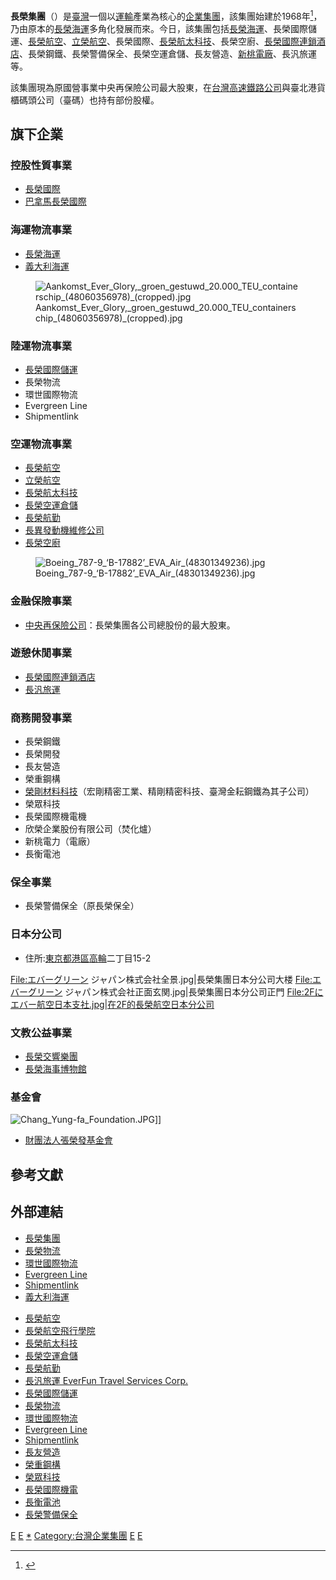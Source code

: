 {{Refimprove|time=2019-11-29T14:38:11+00:00}}
{{Infobox company 
| name = 長榮集團
| logo = Evergreen Group logo.gif
| image =
| type = 
| foundation = 1968年
| location = {{ROC-TW}}<br>[[臺北市|臺北市]][[中山區_(臺北市)|中山區]][[民生東路|民生東路二段]]166號9樓<br>（長榮大樓）
| founder = [[張榮發|張榮發]]
| num_employees = 
| industry = [[運輸|運輸]]、[[飯店|飯店]]
| products = [[船運|船運]]、[[貨運|貨運]]、[[貨物配送|貨物配送]]、[[航空運輸|航空運輸]]、[[飯店|飯店]]
| revenue = 
| parent = 
| subsid = [[長榮海運|長榮海運]]<br />[[長榮航空|長榮航空]]<br />[[立榮航空|立榮航空]]<br />[[長榮航太|長榮航太]]<br />[[長榮警備保全|長榮警備保全]]<br />[[長榮國際|長榮國際]]<br />[[長榮國際儲運|長榮國際儲運]]<br />[[長汎旅運|長汎旅運]]
| homepage = {{URL|http://www.evergreen-group.com/}}
}}



'''長榮集團'''（{{lang-en|EVERGREEN Group}}）是[[臺灣|臺灣]]一個以[[運輸|運輸]]產業為核心的[[企業集團|企業集團]]，該集團始建於1968年<ref>{{Cite web |url=https://www.evergreen-group.com/ |title=存档副本 |access-date=2019-12-15 |archive-date=2021-04-20 |archive-url=https://web.archive.org/web/20210420121946/https://www.evergreen-group.com/ |dead-url=no }}</ref>，乃由原本的[[長榮海運|長榮海運]]多角化發展而來。今日，該集團包括[[長榮海運|長榮海運]]、長榮國際儲運、[[長榮航空|長榮航空]]、[[立榮航空|立榮航空]]、長榮國際、[[長榮航太科技|長榮航太科技]]、長榮空廚、[[長榮國際連鎖酒店|長榮國際連鎖酒店]]、長榮鋼鐵、長榮警備保全、長榮空運倉儲、長友營造、[[新桃電廠|新桃電廠]]、長汎旅運等。

該集團現為原國營事業中央再保險公司最大股東，在[[台灣高速鐵路公司|台灣高速鐵路公司]]與臺北港貨櫃碼頭公司（臺碼）也持有部份股權。

== 旗下企業 ==
===控股性質事業===
*[[長榮國際|長榮國際]]
*[[巴拿馬長榮國際|巴拿馬長榮國際]]

===海運物流事業===
*[[長榮海運|長榮海運]]
*[[義大利海運|義大利海運]]
[[File:Aankomst_Ever_Glory,_groen_gestuwd_20.000_TEU_containerschip_(48060356978)_(cropped).jpg|thumb]]

===陸運物流事業===
*[[長榮國際儲運|長榮國際儲運]]
*長榮物流
*環世國際物流
*Evergreen Line
*Shipmentlink

===空運物流事業===
*[[長榮航空|長榮航空]]
*[[立榮航空|立榮航空]]
*[[長榮航太科技|長榮航太科技]]
*[[長榮空運倉儲|長榮空運倉儲]]
*[[長榮航勤|長榮航勤]]
*[[長異發動機維修公司|長異發動機維修公司]]
*[[長榮空廚|長榮空廚]]
[[File:Boeing_787-9_‘B-17882’_EVA_Air_(48301349236).jpg|thumb]]

===金融保險事業===
*[[中央再保險公司|中央再保險公司]]：長榮集團各公司總股份的最大股東。

===遊憩休閒事業===
*[[長榮國際連鎖酒店|長榮國際連鎖酒店]]
*[[長汎旅運|長汎旅運]]

===商務開發事業===
*長榮鋼鐵
*長榮開發
*長友營造
*榮重鋼構
*[[榮剛材料科技|榮剛材料科技]]（宏剛精密工業、精剛精密科技、臺灣金耘鋼鐵為其子公司）
*榮眾科技
*長榮國際機電機
*欣榮企業股份有限公司（焚化爐）
*新桃電力（電廠）
*長衡電池

===保全事業===
*長榮警備保全（原長榮保全）

===日本分公司===
*住所:[[東京都|東京都]][[港區_(東京都)|港區]][[高輪|高輪]]二丁目15-2
<gallery>
File:エバーグリーン ジャパン株式会社全景.jpg|長榮集團日本分公司大楼
File:エバーグリーン ジャパン株式会社正面玄関.jpg|長榮集團日本分公司正門
File:2Fにエバー航空日本支社.jpg|在2F的長榮航空日本分公司
</gallery>

===文教公益事業===
*[[長榮交響樂團|長榮交響樂團]]
*[[長榮海事博物館|長榮海事博物館]]

===基金會===
[[File:Chang_Yung-fa_Foundation.JPG|thumb]]]]
*[[財團法人張榮發基金會|財團法人張榮發基金會]]

==參考文獻==
{{Reflist|2}}

==外部連結==
{{Commons category|Evergreen Group}}

* [http://www.evergreen-group.com/ 長榮集團] {{Wayback|url=http://www.evergreen-group.com/ |date=20210420121946 }}{{zh-tw}}{{en}}
*[http://www.evergreen-logistics.com/STATIC/tw/jsp/ 長榮物流] {{Wayback|url=http://www.evergreen-logistics.com/STATIC/tw/jsp/ |date=20191215211023 }}
*[http://com.niceshipping.com/RTWLE/index.htm 環世國際物流] {{Wayback|url=http://com.niceshipping.com/RTWLE/index.htm |date=20201022145704 }}
*[http://www.evergreen-line.com/ Evergreen Line] {{Wayback|url=http://www.evergreen-line.com/ |date=20210425100151 }}
*[http://www.shipmentlink.com/ Shipmentlink] {{Wayback|url=http://www.shipmentlink.com/ |date=20210422143519 }}
*[http://www.italiamarittima.it/ 義大利海運] {{Wayback|url=http://www.italiamarittima.it/ |date=20210309172804 }}

*[https://www.evaair.com/ 長榮航空] {{Wayback|url=https://www.evaair.com/ |date=20200706184314 }}
*[http://www.evafta.com/ 長榮航空飛行學院] {{Wayback|url=http://www.evafta.com/ |date=20191215083722 }}
*[http://www.egat.com.tw/ 長榮航太科技] {{Wayback|url=http://www.egat.com.tw/ |date=20210413180102 }}
*[http://www.egac.com.tw/ 長榮空運倉儲] {{Wayback|url=http://www.egac.com.tw/ |date=20210506181252 }}
*[http://www.egas.com.tw/ 長榮航勤] {{Wayback|url=http://www.egas.com.tw/ |date=20200728231456 }}
*[https://www.everfuntravel.com/ 長汎旅運 EverFun Travel Services Corp.] {{Wayback|url=https://www.everfuntravel.com/ |date=20210304102236 }}
*[http://www.evergreen-eitc.com.tw/ 長榮國際儲運] {{Wayback|url=http://www.evergreen-eitc.com.tw/ |date=20210413074059 }}
*[http://www.evergreen-logistics.com/STATIC/tw/jsp/ 長榮物流] {{Wayback|url=http://www.evergreen-logistics.com/STATIC/tw/jsp/ |date=20191215211023 }}
*[http://com.niceshipping.com/RTWLE/index.htm 環世國際物流] {{Wayback|url=http://com.niceshipping.com/RTWLE/index.htm |date=20201022145704 }}
*[http://www.evergreen-line.com/ Evergreen Line] {{Wayback|url=http://www.evergreen-line.com/ |date=20210425100151 }}
*[http://www.shipmentlink.com/ Shipmentlink] {{Wayback|url=http://www.shipmentlink.com/ |date=20210422143519 }}
*[http://www.evergreen-accord.com.tw/ 長友營造] {{Wayback|url=http://www.evergreen-accord.com.tw/ |date=20210227162616 }}
*[http://www.gssc.com.tw/ 榮重鋼構] {{Wayback|url=http://www.gssc.com.tw/ |date=20201028083034 }}
*[http://www.aresgreen.com.tw/eyp/front/bin/home.phtml 榮眾科技] {{Wayback|url=http://www.aresgreen.com.tw/eyp/front/bin/home.phtml |date=20080229003109 }}
*[http://www.evergreen-eiec.com.tw/ 長榮國際機電] {{Wayback|url=http://www.evergreen-eiec.com.tw/ |date=20080108045138 }}
*[http://www.everlevel.com/ 長衡電池] {{Wayback|url=http://www.everlevel.com/ |date=20191215210033 }}
*[https://www.evergreensecurity.com.tw/ 長榮警備保全] {{Wayback|url=https://www.evergreensecurity.com.tw/ |date=20210502093231 }}

{{長榮集團}}
{{Portal bar|臺灣|彰化|臺北|企業}}
[[Category:1968年成立的公司|E]]
[[Category:1968年台灣建立|E]]
[[Category:長榮集團|*]]
[[Category:台灣企業集團|Category:台灣企業集團]]
[[Category:總部位於臺北市中山區的工商業機構|E]]
[[Category:總部位於臺北市的財團|E]]